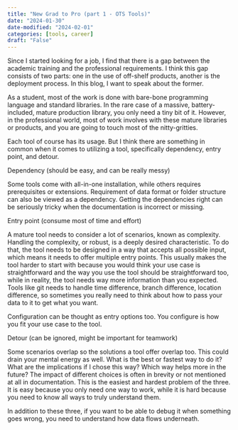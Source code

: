 ```yaml
---
title: "New Grad to Pro (part 1 - OTS Tools)"
date: "2024-01-30"
date-modified: "2024-02-01"
categories: [tools, career]
draft: "False"
---
```


Since I started looking for a job, I find that there is a gap between the academic training and the professional requirements. I think this gap consists of two parts: one in the use of off-shelf products, another is the deployment process. In this blog, I want to speak about the former.

As a student, most of the work is done with bare-bone programming language and standard libraries. In the rare case of a massive, battery-included, mature production library, you only need a tiny bit of it. However, in the professional world, most of work involves with these mature libraries or products, and you are going to touch most of the nitty-gritties.

Each tool of course has its usage. But I think there are something in common when it comes to utilizing a tool, specifically dependency, entry point, and detour. 

Dependency (should be easy, and can be really messy)

Some tools come with all-in-one installation, while others requires prerequisites or extensions. Requirement of data format or folder structure can also be viewed as a dependency. Getting the dependencies right can be seriously tricky when the documentation is incorrect or missing.

Entry point (consume most of time and effort)

A mature tool needs to consider a lot of scenarios, known as complexity. Handling the complexity, or robust, is a deeply desired characteristic. To do that, the tool needs to be designed in a way that accepts all possible input, which means it needs to offer multiple entry points. This usually makes the tool harder to start with because you would think your use case is straightforward and the way you use the tool should be straightforward too, while in reality, the tool needs way more information than you expected. Tools like git needs to handle time difference, branch difference, location difference, so sometimes you really need to think about how to pass your data to it to get what you want.

Configuration can be thought as entry options too. You configure is how you fit your use case to the tool.

Detour (can be ignored, might be important for teamwork)

Some scenarios overlap so the solutions a tool offer overlap too. This could drain your mental energy as well. What is the best or fastest way to do it? What are the implications if I chose this way? Which way helps more in the future? The impact of different choices is often in brevity or not mentioned at all in documentation. This is the easiest and hardest problem of the three. It is easy because you only need one way to work, while it is hard because you need to know all ways to truly understand them.

In addition to these three, if you want to be able to debug it when something goes wrong, you need to understand how data flows underneath.
